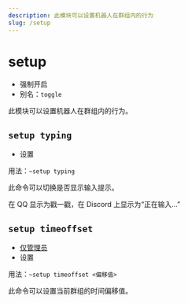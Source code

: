 ```yaml
---
description: 此模块可以设置机器人在群组内的行为
slug: /setup
---
```


# setup


-   强制开启
-   别名：`toggle`

此模块可以设置机器人在群组内的行为。

## `setup typing`

-   设置

用法：`~setup typing`

此命令可以切换是否显示输入提示。

在 QQ 显示为戳一戳，在 Discord 上显示为“正在输入...”

## `setup timeoffset`

-   [仅管理员](permissions)
-   设置

用法：`~setup timeoffset <偏移值>`

此命令可以设置当前群组的时间偏移值。

